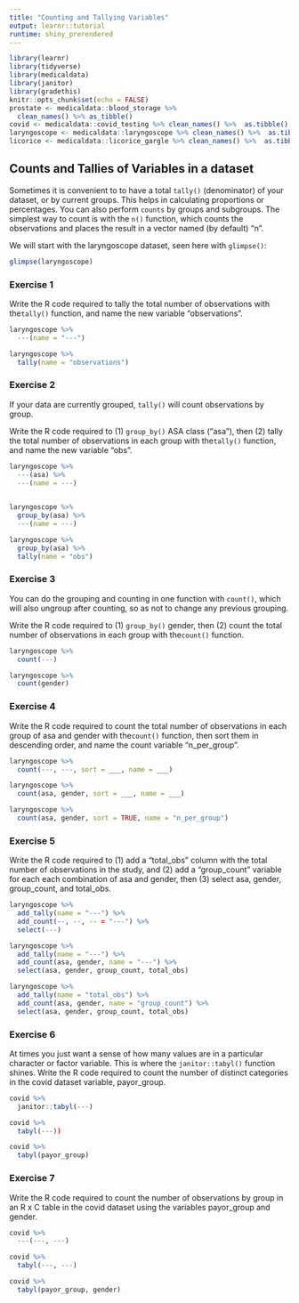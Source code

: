 ```yaml
---
title: "Counting and Tallying Variables"
output: learnr::tutorial
runtime: shiny_prerendered
---
```


```r
library(learnr)
library(tidyverse)
library(medicaldata)
library(janitor)
library(gradethis)
knitr::opts_chunk$set(echo = FALSE)
prostate <- medicaldata::blood_storage %>% 
  clean_names() %>% as_tibble()
covid <- medicaldata::covid_testing %>% clean_names() %>%  as.tibble()
laryngoscope <- medicaldata::laryngoscope %>% clean_names() %>%  as.tibble()
licorice <- medicaldata::licorice_gargle %>% clean_names() %>%  as.tibble()
```


## Counts and Tallies of Variables in a dataset

Sometimes it is convenient to to have a total `tally()` (denominator) of your dataset, or by current groups. This helps in calculating proportions or percentages. You can also perform `counts` by groups and subgroups. The simplest way to count is with the `n()` function, which counts the observations and places the result in a vector named (by default) "n".

We will start with the laryngoscope dataset, seen here with `glimpse()`:

```r
glimpse(laryngoscope)
```

### Exercise 1

Write the R code required to tally the total number of observations with the`tally()` function, and name the new variable "observations".

```r
laryngoscope %>% 
  ---(name = "---")
```

```r
laryngoscope %>% 
  tally(name = "observations")
```

### Exercise 2

If your data are currently grouped, `tally()` will count observations by group.

Write the R code required to (1) `group_by()` ASA class ("asa"), then (2) tally the total number of observations in each group with the`tally()` function, and name the new variable "obs".

```r
laryngoscope %>% 
  ---(asa) %>% 
  ---(name = ---)
  
```

```r
laryngoscope %>% 
  group_by(asa) %>% 
  ---(name = ---)

```

```r
laryngoscope %>% 
  group_by(asa) %>% 
  tally(name = "obs")

```

### Exercise 3

You can do the grouping and counting in one function with `count()`, which will also ungroup after counting, so as not to change any previous grouping.

Write the R code required to (1) `group_by()` gender, then (2) count the total number of observations in each group with the`count()` function.

```r
laryngoscope %>% 
  count(---)
```

```r
laryngoscope %>% 
  count(gender)
```

### Exercise 4

Write the R code required to count the total number of observations in each group of asa and gender with the`count()` function, then sort them in descending order, and name the count variable "n_per_group".

```r
laryngoscope %>% 
  count(---, ---, sort = ___, name = ___)
```

```r
laryngoscope %>% 
  count(asa, gender, sort = ___, name = ___)
```

```r
laryngoscope %>% 
  count(asa, gender, sort = TRUE, name = "n_per_group")


```


### Exercise 5

Write the R code required to (1) add a "total_obs" column with the total number of observations in the study, and (2) add a "group_count" variable for each each combination of asa and gender, then (3) select asa, gender, group_count, and total_obs.

```r
laryngoscope %>% 
  add_tally(name = "---") %>% 
  add_count(--, --, -- = "---") %>% 
  select(---)
```

```r
laryngoscope %>% 
  add_tally(name = "---") %>% 
  add_count(asa, gender, name = "---") %>% 
  select(asa, gender, group_count, total_obs)
```

```r
laryngoscope %>% 
  add_tally(name = "total_obs") %>% 
  add_count(asa, gender, name = "group_count") %>% 
  select(asa, gender, group_count, total_obs)
```

### Exercise 6

At times you just want a sense of how many values are in a particular character or factor variable. This is where the `janitor::tabyl()` function shines.
Write the R code required to count the number of distinct categories in the covid dataset variable, payor_group.

```r
covid %>% 
  janitor::tabyl(---)
```

```r
covid %>% 
  tabyl(---))
```

```r
covid %>% 
  tabyl(payor_group)
```

### Exercise 7

Write the R code required to count the number of observations by group in an R x C table in the covid dataset using the variables payor_group and gender.

```r
covid %>% 
  ---(---, ---)
```

```r
covid %>% 
  tabyl(---, ---)
```

```r
covid %>% 
  tabyl(payor_group, gender)
```
